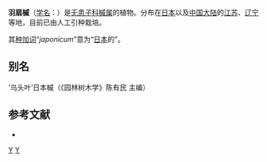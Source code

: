 {{Speciesbox
| image =Acer japonicum aconitifolium fall color.JPG
| image_width = 300px
| image_caption = 羽扇槭 'Acontifolium'
| genus = Acer
| species = japonicum
| authority = Thunb., 1784
}}

'''羽扇槭'''（[[学名|学名]]：{{lang|la|''Acer japonicum''}}）是[[无患子科|无患子科]][[槭属|槭属]]的植物。分布在[[日本|日本]]以及[[中国大陆|中国大陆]]的[[江苏|江苏]]、[[辽宁|辽宁]]等地，目前已由人工引种栽培。

其[[种加词|种加词]]“''japonicum''”意为“[[日本|日本]]的”。

== 别名 ==
‘乌头叶’日本槭（《园林树木学》陈有民 主编）

== 参考文献 ==
<div class="references-small">
* {{cite web| url =http://www.bioinfo.cn/db05/KmzwSpecies.php?action=view&id=829| title =羽扇槭| work =《中国高等植物数据库全库》| publisher =中国科学院微生物研究所| author =昆明植物研究所| accessdate =2009-02-21| deadurl =yes| archiveurl =https://web.archive.org/web/20160305032927/http://www.bioinfo.cn/db05/KmzwSpecies.php?action=view&id=829| archivedate =2016-03-05}}
</div>
{{Taxonbar|from=Q149269}}

[[Category:枫属|Y]]
[[Category:1784年描述的植物|Y]]


{{植物小作品}}
